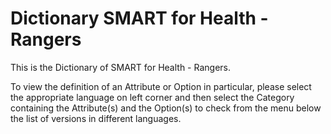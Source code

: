 # Dictionary SMART for Health - Rangers {.unnumbered}

This is the Dictionary of SMART for Health - Rangers.

To view the definition of an Attribute or Option in particular, please select the appropriate language on left corner and then select the Category containing the Attribute(s) and the Option(s) to check from the menu below the list of versions in different languages.

